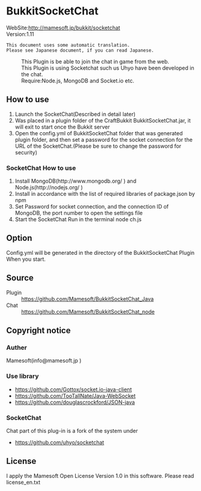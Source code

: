 =BukkitSocketChat=
;WebSite:http://mamesoft.jp/bukkit/socketchat
;Version:1.11

 This document uses some automatic translation.
 Please see Japanese document, if you can read Japanese.

:This Plugin is be able to join the chat in game from the web.
:This Plugin is using Socketchat such us Uhyo have been developed in the chat.
:Require:Node.js, MongoDB and Socket.io etc.


==How to use==
#Launch the SocketChat(Described in detail later)
#Was placed in a plugin folder of the CraftBukkit BukkitSocketChat.jar, it will exit to start once the Bukkit server
#Open the config.yml of BukkitSocketChat folder that was generated plugin folder, and then set a password for the socket connection for the URL of the SocketChat.(Please be sure to change the password for security) 

===SocketChat How to use===
#Install MongoDB(http://www.mongodb.org/ ) and Node.js(http://nodejs.org/ )
#Install in accordance with the list of required libraries of package.json by npm
#Set Password for socket connection, and the connection ID of MongoDB, the port number to open the settings file
#Start the SocketChat Run in the terminal node ch.js

==Option==
Config.yml will be generated in the directory of the BukkitSocketChat Plugin When you start.

==Source==
;Plugin
:https://github.com/Mamesoft/BukkitSocketChat_Java
;Chat
:https://github.com/Mamesoft/BukkitSocketChat_node


==Copyright notice==
===Auther===
Mamesoft(info@mamesoft.jp )

===Use library===
*https://github.com/Gottox/socket.io-java-client
*https://github.com/TooTallNate/Java-WebSocket
*https://github.com/douglascrockford/JSON-java

===SocketChat===
Chat part of this plug-in is a fork of the system under
*https://github.com/uhyo/socketchat


==License==
I apply the Mamesoft Open License Version 1.0 in this software.
Please read license_en.txt